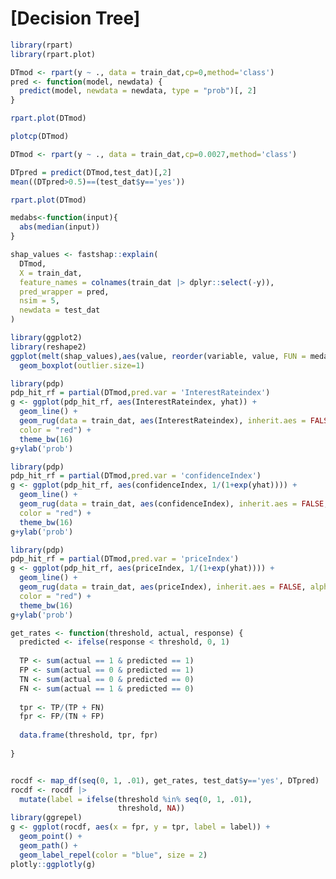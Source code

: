 # [Decision Tree]

```r
library(rpart)
library(rpart.plot)

DTmod <- rpart(y ~ ., data = train_dat,cp=0,method='class')
pred <- function(model, newdata) {
  predict(model, newdata = newdata, type = "prob")[, 2]
}

rpart.plot(DTmod)
```

```r
plotcp(DTmod)
```


```r
DTmod <- rpart(y ~ ., data = train_dat,cp=0.0027,method='class')

DTpred = predict(DTmod,test_dat)[,2]
mean((DTpred>0.5)==(test_dat$y=='yes'))
```

```r
rpart.plot(DTmod)
```

```r
medabs<-function(input){
  abs(median(input))
}

shap_values <- fastshap::explain(
  DTmod, 
  X = train_dat,           
  feature_names = colnames(train_dat |> dplyr::select(-y)),
  pred_wrapper = pred, 
  nsim = 5,
  newdata = test_dat
)

library(ggplot2)
library(reshape2)
ggplot(melt(shap_values),aes(value, reorder(variable, value, FUN = medabs)))+
  geom_boxplot(outlier.size=1)
```



```r
library(pdp)
pdp_hit_rf = partial(DTmod,pred.var = 'InterestRateindex')
g <- ggplot(pdp_hit_rf, aes(InterestRateindex, yhat)) +
  geom_line() +
  geom_rug(data = train_dat, aes(InterestRateindex), inherit.aes = FALSE, alpha = .5,
  color = "red") +
  theme_bw(16)
g+ylab('prob')
```
```r
library(pdp)
pdp_hit_rf = partial(DTmod,pred.var = 'confidenceIndex')
g <- ggplot(pdp_hit_rf, aes(confidenceIndex, 1/(1+exp(yhat)))) +
  geom_line() +
  geom_rug(data = train_dat, aes(confidenceIndex), inherit.aes = FALSE, alpha = .5,
  color = "red") +
  theme_bw(16)
g+ylab('prob')
```

```r
library(pdp)
pdp_hit_rf = partial(DTmod,pred.var = 'priceIndex')
g <- ggplot(pdp_hit_rf, aes(priceIndex, 1/(1+exp(yhat)))) +
  geom_line() +
  geom_rug(data = train_dat, aes(priceIndex), inherit.aes = FALSE, alpha = .5,
  color = "red") +
  theme_bw(16)
g+ylab('prob')
```



```r
get_rates <- function(threshold, actual, response) {
  predicted <- ifelse(response < threshold, 0, 1)
  
  TP <- sum(actual == 1 & predicted == 1)
  FP <- sum(actual == 0 & predicted == 1)
  TN <- sum(actual == 0 & predicted == 0)
  FN <- sum(actual == 1 & predicted == 0)
  
  tpr <- TP/(TP + FN)
  fpr <- FP/(TN + FP)  
  
  data.frame(threshold, tpr, fpr)
  
}


rocdf <- map_df(seq(0, 1, .01), get_rates, test_dat$y=='yes', DTpred)
rocdf <- rocdf |> 
  mutate(label = ifelse(threshold %in% seq(0, 1, .01),
                        threshold, NA))
library(ggrepel)
g <- ggplot(rocdf, aes(x = fpr, y = tpr, label = label)) +
  geom_point() +
  geom_path() +
  geom_label_repel(color = "blue", size = 2)
plotly::ggplotly(g)
```